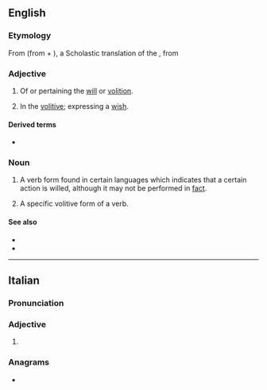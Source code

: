 ==English==

===Etymology===
From {{etyl|ML.|en}} {{m|la|volitivus|}} (from {{m|la|volo|volo|want}} + {{m|la|-ivus}}), a Scholastic translation of the {{cog|grc|θελητικός|}}, from {{m|grc|θέλησις||a will, a willing}}

===Adjective===
{{en-adj|-}}

# Of or pertaining the [[will]] or [[volition]].
# {{lb|en|grammar|of a verb}} In the [[#Noun|volitive]]; expressing a [[wish]].

====Derived terms====
* {{l|en|volitivity}}

===Noun===
{{en-noun|~}}

# {{lb|en|uncountable|linguistics}} A verb form found in certain languages which indicates that a certain action is willed, although it may not be performed in [[fact]].
# {{lb|en|linguistics}} A specific volitive form of a verb.

====See also====
* {{l|en|mode}}
* {{l|en|desiderative}}

----

==Italian==

===Pronunciation===
{{it-pr|volitìve}}

===Adjective===
{{head|it|adjective form}}

# {{adj form of|it|volitivo||f|p}}

===Anagrams===
* {{anagrams|it|a=eiilotvv|evolviti}}
